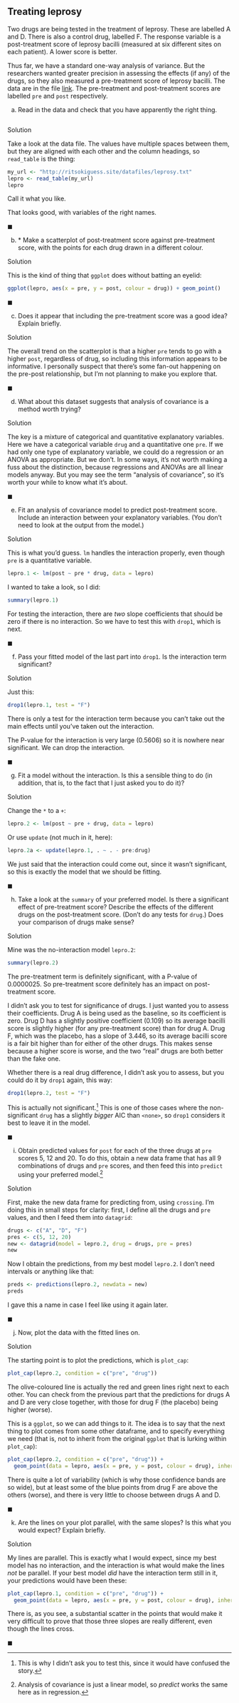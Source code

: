 ##  Treating leprosy


 Two drugs are being tested in the treatment of
leprosy. These are labelled A and D. There is also a control drug,
labelled F. The response variable is a post-treatment score of leprosy
bacilli (measured at six different sites on each patient). A lower
score is better.

Thus far, we have a standard one-way analysis of variance. But the
researchers wanted greater precision in assessing the effects (if any)
of the drugs, so they also measured a pre-treatment score of leprosy
bacilli. The data are in the file
[link](http://ritsokiguess.site/datafiles/leprosy.txt). The
pre-treatment and post-treatment scores are labelled `pre` and
`post` respectively.



(a) Read in the data and check that you have apparently the
right thing.
```r

```

   
 
Solution


Take a look at the data file. The values have multiple spaces
between them, but they are aligned with each other and the
column headings, so `read_table` is the thing:
```r
my_url <- "http://ritsokiguess.site/datafiles/leprosy.txt"
lepro <- read_table(my_url)
lepro
```

 

Call it what you like.

That looks good, with variables of the right names. 
 
$\blacksquare$

(b) <a name="part:lepro-scatter">*</a> Make a scatterplot of post-treatment score against
pre-treatment score, with the points for each drug drawn in a
different colour. 
 
Solution


This is the kind of thing that `ggplot` does without
batting an eyelid:
```r
ggplot(lepro, aes(x = pre, y = post, colour = drug)) + geom_point()
```

       
 
$\blacksquare$

(c) Does it appear that including the pre-treatment score was a
good idea? Explain briefly.
 
Solution


The overall trend on the scatterplot is that a higher `pre`
tends to go with a higher `post`, regardless of drug, so
including this information appears to be informative.
I personally suspect that there's some fan-out happening on the
pre-post relationship, but I'm not planning to make you explore that.
 
$\blacksquare$

(d) What about this dataset suggests that analysis of
covariance is a method worth trying?
 
Solution


The key is a mixture of categorical and quantitative explanatory
variables. Here we have a categorical variable `drug` and a
quantitative one `pre`. 
If we had only one type of explanatory variable, we could do a
regression or an ANOVA as appropriate. But we don't. In some ways,
it's not worth making a fuss about the distinction, because
regressions and ANOVAs are all linear models anyway. But you may
see the term "analysis of covariance", so it's worth your while
to know what it's about. 
 
$\blacksquare$

(e) Fit an analysis of covariance model to predict
post-treatment score. Include an interaction between your
explanatory variables. (You don't need to look at the output from
the model.)
 
Solution


This is what you'd guess. `lm` handles the interaction
properly, even though `pre` is a  quantitative variable.

```r
lepro.1 <- lm(post ~ pre * drug, data = lepro)
```

     

I wanted to take a look, so I did:

```r
summary(lepro.1)
```

 

For testing the interaction, there are *two* slope coefficients
that should be zero if there is no interaction. So we have to test
this with `drop1`, which is next.
 
$\blacksquare$

(f) Pass your fitted model of the last part into
`drop1`. Is
the interaction term significant?


Solution


Just this:
```r
drop1(lepro.1, test = "F")
```

       

There is only a test for the interaction term because you can't take out the main effects until you've taken out the interaction.

The P-value for the interaction is very large (0.5606) so it is
nowhere near significant. We can drop the interaction.


$\blacksquare$

(g) Fit a model without the interaction. Is this a sensible thing to
do (in addition, that is, to the fact that I just asked you to do it)?


Solution


Change the `*` to a `+`:
```r
lepro.2 <- lm(post ~ pre + drug, data = lepro)
```

     

Or use `update` (not much in it, here):

```r
lepro.2a <- update(lepro.1, . ~ . - pre:drug)
```

 

We just said that the interaction could come out, since it wasn't
significant, so this is exactly the model that we should be fitting.


$\blacksquare$

(h) Take a look at the `summary` of your preferred
model. Is there a significant effect of pre-treatment score?
Describe the effects of the different drugs on the post-treatment
score. (Don't do any tests for `drug`.) Does your comparison
of drugs make sense?
 
Solution


Mine was the no-interaction model `lepro.2`:
```r
summary(lepro.2)
```

     

The pre-treatment term is definitely significant, with a P-value of
0.0000025. So pre-treatment score definitely has an impact on
post-treatment score.

I didn't ask you to test for significance of drugs. I just wanted you
to assess their coefficients. Drug A is being used as the baseline, so
its coefficient is zero. Drug D has a slightly positive coefficient
(0.109) so its average bacilli score is slightly higher (for any
pre-treatment score) than for drug A. Drug F, which was the placebo,
has a slope of 3.446, so its average bacilli score is a fair bit
higher than for either of the other drugs. This makes sense because a
higher score is worse, and the two "real" drugs are both better than
the fake one.

Whether there is a real drug difference, I didn't ask you to assess,
but you could do it by `drop1` again, this way:
```r
drop1(lepro.2, test = "F")
```

 

This is actually not significant.^[This is why I didn't ask you to test this, since it would have confused the story.]
This is one of those cases where the non-significant `drug` has
a slightly *bigger* AIC than `<none>`, so `drop1`
considers it best to leave it in the model.
 
$\blacksquare$

(i) Obtain predicted values for `post` for each of the
three drugs at `pre` scores 5, 12 and 20. To do this, obtain
a new data frame that has all 9 combinations of drugs and
`pre` scores, and then feed this into `predict` using
your preferred model.^[Analysis of covariance is just a linear  model, so *predict* works the same here as in regression.]
 
Solution


First, make the new data frame for predicting from, using
`crossing`. I'm doing this in small steps for clarity:
first, I define all the drugs and `pre` values, and then I
feed them into `datagrid`:
```r
drugs <- c("A", "D", "F")
pres <- c(5, 12, 20)
new <- datagrid(model = lepro.2, drug = drugs, pre = pres)
new
```


Now I obtain the predictions, from my best model `lepro.2`. I
don't need intervals or anything like that:

```r
preds <- predictions(lepro.2, newdata = new)
preds
```


 

I gave this a name in case I feel like using it again later.
 
$\blacksquare$

(j) Now, plot the data with the fitted lines on. 

Solution

The starting point is to plot the predictions, which is `plot_cap`:

```r
plot_cap(lepro.2, condition = c("pre", "drug"))
```

The olive-coloured line is actually the red and green lines right next to each other. You can check from the previous part that the predictions for drugs A and D are very close together, with those for drug F (the placebo) being higher (worse).

This is a `ggplot`, so we can add things to it. The idea is to say that the next thing to plot comes from some other dataframe, and to specify everything we need (that is, not to inherit from the original `ggplot` that is lurking within `plot_cap`):

```r
plot_cap(lepro.2, condition = c("pre", "drug")) +
  geom_point(data = lepro, aes(x = pre, y = post, colour = drug), inherit.aes = FALSE)
```

There is quite a lot of variability (which is why those confidence bands are so wide), but at least some of the blue points from drug F are above the others (worse), and there is very little to choose between drugs A and D.

$\blacksquare$

(k) Are the lines on your plot parallel, with the same slopes? Is this what you would
expect? Explain briefly.
 
Solution


My lines are parallel. This is exactly what I would expect, since
my best model has no interaction, and the interaction is what
would make the lines *not* be parallel. 
If your best model
*did* have the interaction term still in it, your predictions
would have been these:

```r
plot_cap(lepro.1, condition = c("pre", "drug")) +
  geom_point(data = lepro, aes(x = pre, y = post, colour = drug), inherit.aes = FALSE)
```

There is, as you see, a
substantial scatter in the points that would make it very difficult to
prove that those three slopes are really different, even though the lines cross.
 
$\blacksquare$



